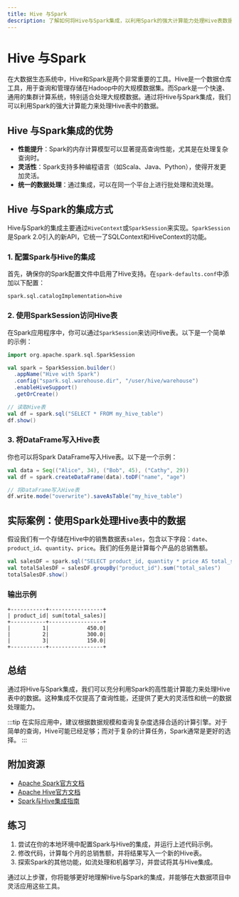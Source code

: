 ```yaml
---
title: Hive 与Spark
description: 了解如何将Hive与Spark集成，以利用Spark的强大计算能力处理Hive表数据。本文适合初学者，包含代码示例和实际案例。
---
```


# Hive 与Spark

在大数据生态系统中，Hive和Spark是两个非常重要的工具。Hive是一个数据仓库工具，用于查询和管理存储在Hadoop中的大规模数据集。而Spark是一个快速、通用的集群计算系统，特别适合处理大规模数据。通过将Hive与Spark集成，我们可以利用Spark的强大计算能力来处理Hive表中的数据。

## Hive 与Spark集成的优势

- **性能提升**：Spark的内存计算模型可以显著提高查询性能，尤其是在处理复杂查询时。
- **灵活性**：Spark支持多种编程语言（如Scala、Java、Python），使得开发更加灵活。
- **统一的数据处理**：通过集成，可以在同一个平台上进行批处理和流处理。

## Hive 与Spark的集成方式

Hive与Spark的集成主要通过`HiveContext`或`SparkSession`来实现。`SparkSession`是Spark 2.0引入的新API，它统一了SQLContext和HiveContext的功能。

### 1. 配置Spark与Hive的集成

首先，确保你的Spark配置文件中启用了Hive支持。在`spark-defaults.conf`中添加以下配置：

```properties
spark.sql.catalogImplementation=hive
```

### 2. 使用SparkSession访问Hive表

在Spark应用程序中，你可以通过`SparkSession`来访问Hive表。以下是一个简单的示例：

```scala
import org.apache.spark.sql.SparkSession

val spark = SparkSession.builder()
  .appName("Hive with Spark")
  .config("spark.sql.warehouse.dir", "/user/hive/warehouse")
  .enableHiveSupport()
  .getOrCreate()

// 读取Hive表
val df = spark.sql("SELECT * FROM my_hive_table")
df.show()
```

### 3. 将DataFrame写入Hive表

你也可以将Spark DataFrame写入Hive表。以下是一个示例：

```scala
val data = Seq(("Alice", 34), ("Bob", 45), ("Cathy", 29))
val df = spark.createDataFrame(data).toDF("name", "age")

// 将DataFrame写入Hive表
df.write.mode("overwrite").saveAsTable("my_hive_table")
```

## 实际案例：使用Spark处理Hive表中的数据

假设我们有一个存储在Hive中的销售数据表`sales`，包含以下字段：`date`、`product_id`、`quantity`、`price`。我们的任务是计算每个产品的总销售额。

```scala
val salesDF = spark.sql("SELECT product_id, quantity * price AS total_sales FROM sales")
val totalSalesDF = salesDF.groupBy("product_id").sum("total_sales")
totalSalesDF.show()
```

### 输出示例

```plaintext
+-----------+-----------------+
| product_id| sum(total_sales)|
+-----------+-----------------+
|          1|            450.0|
|          2|            300.0|
|          3|            150.0|
+-----------+-----------------+
```

## 总结

通过将Hive与Spark集成，我们可以充分利用Spark的高性能计算能力来处理Hive表中的数据。这种集成不仅提高了查询性能，还提供了更大的灵活性和统一的数据处理能力。

:::tip
在实际应用中，建议根据数据规模和查询复杂度选择合适的计算引擎。对于简单的查询，Hive可能已经足够；而对于复杂的计算任务，Spark通常是更好的选择。
:::

## 附加资源

- [Apache Spark官方文档](https://spark.apache.org/docs/latest/)
- [Apache Hive官方文档](https://cwiki.apache.org/confluence/display/Hive/Home)
- [Spark与Hive集成指南](https://spark.apache.org/docs/latest/sql-data-sources-hive-tables.html)

## 练习

1. 尝试在你的本地环境中配置Spark与Hive的集成，并运行上述代码示例。
2. 修改代码，计算每个月的总销售额，并将结果写入一个新的Hive表。
3. 探索Spark的其他功能，如流处理和机器学习，并尝试将其与Hive集成。

通过以上步骤，你将能够更好地理解Hive与Spark的集成，并能够在大数据项目中灵活应用这些工具。